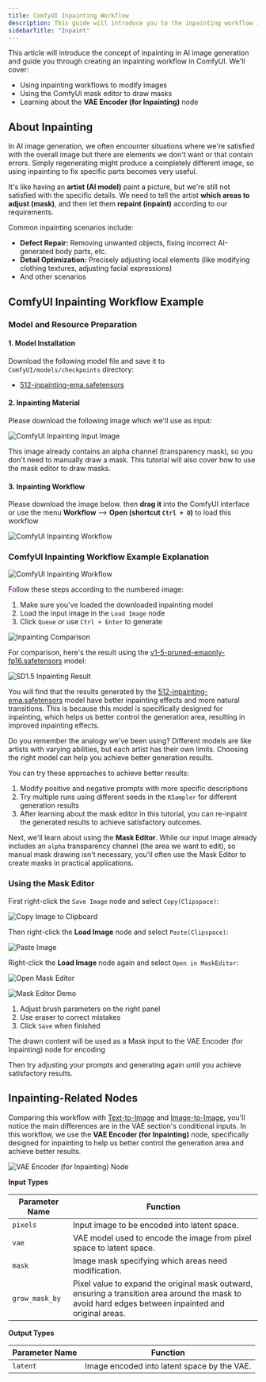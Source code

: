 ```yaml
---
title: ComfyUI Inpainting Workflow
description: This guide will introduce you to the inpainting workflow in ComfyUI, walk you through an inpainting example, and cover topics like using the mask editor
sidebarTitle: "Inpaint"
---
```


This article will introduce the concept of inpainting in AI image generation and guide you through creating an inpainting workflow in ComfyUI. We'll cover:
- Using inpainting workflows to modify images
- Using the ComfyUI mask editor to draw masks
- Learning about the **VAE Encoder (for Inpainting)** node

## About Inpainting

In AI image generation, we often encounter situations where we're satisfied with the overall image but there are elements we don't want or that contain errors. Simply regenerating might produce a completely different image, so using inpainting to fix specific parts becomes very useful.

It's like having an **artist (AI model)** paint a picture, but we're still not satisfied with the specific details. We need to tell the artist **which areas to adjust (mask)**, and then let them **repaint (inpaint)** according to our requirements.

Common inpainting scenarios include:
- **Defect Repair:** Removing unwanted objects, fixing incorrect AI-generated body parts, etc.
- **Detail Optimization:** Precisely adjusting local elements (like modifying clothing textures, adjusting facial expressions)
- And other scenarios

## ComfyUI Inpainting Workflow Example

### Model and Resource Preparation

#### 1. Model Installation

Download the following model file and save it to `ComfyUI/models/checkpoints` directory:
- [512-inpainting-ema.safetensors](https://huggingface.co/stabilityai/stable-diffusion-2-inpainting/blob/main/512-inpainting-ema.safetensors)

#### 2. Inpainting Material

Please download the following image which we'll use as input:

![ComfyUI Inpainting Input Image](/images/tutorial/basic/inpaint/input.png)

<Note>This image already contains an alpha channel (transparency mask), so you don't need to manually draw a mask. This tutorial will also cover how to use the mask editor to draw masks.</Note>

#### 3. Inpainting Workflow

Please download the image below.
then **drag it** into the ComfyUI interface or use the menu **Workflow** --> **Open (shortcut `Ctrl + O`)** to load this workflow

![ComfyUI Inpainting Workflow](/images/tutorial/basic/inpaint/sd1.5_inpaint.png)

### ComfyUI Inpainting Workflow Example Explanation

![ComfyUI Inpainting Workflow](/images/tutorial/basic/inpaint/inpaint_workflow.png)

Follow these steps according to the numbered image:
1. Make sure you've loaded the downloaded inpainting model
2. Load the input image in the `Load Image` node
3. Click `Queue` or use `Ctrl + Enter` to generate

![Inpainting Comparison](/images/tutorial/basic/inpaint/sd1.5_inpaint.png)

For comparison, here's the result using the [v1-5-pruned-emaonly-fp16.safetensors](https://huggingface.co/Comfy-Org/stable-diffusion-v1-5-archive/blob/main/v1-5-pruned-emaonly-fp16.safetensors) model:

![SD1.5 Inpainting Result](/images/tutorial/basic/inpaint/inpaint_sd1.5_pruned_emaonly.png)

You will find that the results generated by the [512-inpainting-ema.safetensors](https://huggingface.co/stabilityai/stable-diffusion-2-inpainting/blob/main/512-inpainting-ema.safetensors) model have better inpainting effects and more natural transitions.
This is because this model is specifically designed for inpainting, which helps us better control the generation area, resulting in improved inpainting effects.

Do you remember the analogy we've been using? Different models are like artists with varying abilities, but each artist has their own limits. Choosing the right model can help you achieve better generation results.

You can try these approaches to achieve better results:

1. Modify positive and negative prompts with more specific descriptions
2. Try multiple runs using different seeds in the `KSampler` for different generation results
3. After learning about the mask editor in this tutorial, you can re-inpaint the generated results to achieve satisfactory outcomes.

Next, we'll learn about using the **Mask Editor**. While our input image already includes an `alpha` transparency channel (the area we want to edit), so manual mask drawing isn't necessary, you'll often use the Mask Editor to create masks in practical applications.

### Using the Mask Editor

First right-click the `Save Image` node and select `Copy(Clipspace)`:

![Copy Image to Clipboard](/images/tutorial/basic/inpaint/inpaint_copy_clipspace.png)

Then right-click the **Load Image** node and select `Paste(Clipspace)`:

![Paste Image](/images/tutorial/basic/inpaint/inpaint_paste_clipspace.png)

Right-click the **Load Image** node again and select `Open in MaskEditor`:

![Open Mask Editor](/images/tutorial/basic/inpaint/inpaint_open_in_maskeditor.jpg)

![Mask Editor Demo](/images/tutorial/basic/inpaint/inpaint-maskeditor.gif)

1. Adjust brush parameters on the right panel
2. Use eraser to correct mistakes
3. Click `Save` when finished

The drawn content will be used as a Mask input to the VAE Encoder (for Inpainting) node for encoding

Then try adjusting your prompts and generating again until you achieve satisfactory results.

## Inpainting-Related Nodes

Comparing this workflow with [Text-to-Image](/tutorials/basic/text-to-image) and [Image-to-Image](/tutorials/basic/image-to-image), you'll notice the main differences are in the VAE section's conditional inputs.
In this workflow, we use the **VAE Encoder (for Inpainting)** node, specifically designed for inpainting to help us better control the generation area and achieve better results.

![VAE Encoder (for Inpainting) Node](/images/comfy_core/lantent/inpaint/vae_encode_for_inpainting.jpg)

**Input Types**

| Parameter Name | Function                                                                                                                                              |
|----------------|-------------------------------------------------------------------------------------------------------------------------------------------------------|
| `pixels`       | Input image to be encoded into latent space.                                                                                                          |
| `vae`          | VAE model used to encode the image from pixel space to latent space.                                                                                  |
| `mask`         | Image mask specifying which areas need modification.                                                                                                  |
| `grow_mask_by` | Pixel value to expand the original mask outward, ensuring a transition area around the mask to avoid hard edges between inpainted and original areas. |

**Output Types**

| Parameter Name | Function                                                                |
|----------------|-------------------------------------------------------------------------|
| `latent`       | Image encoded into latent space by the VAE.                             |
